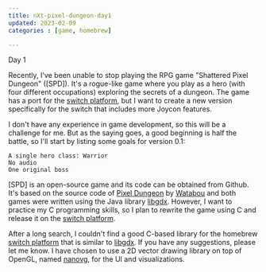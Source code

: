 ```yaml
---
title: nXt-pixel-dungeon-day1
updated: 2023-02-09
categories : [game, homebrew]

---
```


Day 1

Recently, I've been unable to stop playing the RPG game "Shattered Pixel Dungeon" ([SPD]). It's a rogue-like game where you play as a hero (with four different occupations) exploring the secrets of a dungeon. The game has a port for the [switch platform], but I want to create a new version specifically for the switch that includes more Joycon features.

I don't have any experience in game development, so this will be a challenge for me. But as the saying goes, a good beginning is half the battle, so I'll start by listing some goals for version 0.1:

    A single hero class: Warrior
    No audio
    One original boss

[SPD] is an open-source game and its code can be obtained from Github. It's based on the source code of [Pixel Dungeon] by [Watabou] and both games were written using the Java library [libgdx]. However, I want to practice my C programming skills, so I plan to rewrite the game using C and release it on the [switch platform].

After a long search, I couldn't find a good C-based library for the homebrew [switch platform] that is similar to [libgdx]. If you have any suggestions, please let me know. I have chosen to use a 2D vector drawing library on top of OpenGL, named [nanovg], for the UI and visualizations.

[switch platform]: https://github.com/00-Evan/shattered-pixel-dungeon
[SPD's code]: https://github.com/00-Evan/shattered-pixel-dungeon
[Pixel Dungeon]: https://github.com/00-Evan/pixel-dungeon-gradle
[Watabou]: https://pixeldungeon.tumblr.com/
[libgdx]: https://libgdx.com
[nanovg]: https://github.com/memononen/nanovg
